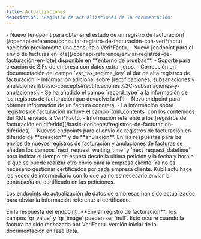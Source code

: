 ```yaml
---
title: Actualizaciones
description: 'Registro de actualizaciones de la documentación'
---
```


<Update label="2025-08-11" description="v1.1.0">
  - Nuevo [endpoint para obtener el estado de un registro de facturación](/openapi-reference/consultar-registro-de-facturación-con-veri*factu) haciendo previamente una consulta a Veri*Factu.
  - Nuevo [endpoint para el envío de facturas en lote](/openapi-reference/enviar-registros-de-facturación-en-lote) disponible en **entorno de pruebas**.
</Update>

<Update label="2025-07-22" description="v1.0.0">
  - Soporte para creación de SIFs de empresa con datos extranjeros.
</Update>

<Update label="2025-07-16" description="v1.0.0">
  - Corrección en documentación del campo `vat_tax_regime_key` al dar de alta registros de facturación.
</Update>

<Update label="2025-06-06" description="v0.2.3">
  - Información adicional sobre [rectificaciones, subsanaciones y anulaciones](/basic-concepts#rectificaciones%2C-subsanaciones-y-anulaciones).
</Update>

<Update label="2025-05-20" description="v0.2.2">
  - Se ha añadido el campo `record_type` a la información de los registros de facturación que devuelve la API.
</Update>

<Update label="2025-04-25" description="v0.2.1beta">
  - Nevo endpoint para obtener información de un factura concreta.
  - La información sobre registros de facturación incluye el campo `xml_contents` con los contenidos del XML enviado a Veri*Factu.
</Update>

<Update label="2025-04-08" description="v0.2.0beta">
  - Información referente a los [registros de facturación en diferido](/basic-concepts#registros-de-facturacion-diferidos).
  - Nuevos endpoints para el envío de registros de facturación en diferido de **creación** y de **anulación**.
</Update>

<Update label="2025-04-01" description="v0.1.1beta">
  En las respuestas para los envíos de nuevos registros de facturación y  anulaciones de facturas se añaden los campos `next_request_waiting_time` y `next_request_datetime` para indicar el tiempo de espera desde la última petición y la fecha y hora a la que se puede realizar otro envío para la empresa cliente.
</Update>

<Update label="2025-03-26" description="v0.1.0beta">
  Ya no es necesario gestionar certificados por cada empresa cliente. KubiFactu hace las veces de intermediario con lo que ya no es necesario enviar la contraseña de certificado en las peticiones.

  Los endpoints de actualización de datos de empresas han sido actualizados para obviar la información referente al certificado.
</Update>

<Update label="2025-03-25" description="v0.0.1beta">
  En la respuesta del endpoint _**Enviar registro de facturación**_ los campos `qr_value` y `qr_image` pueden ser `null`. Esto ocurre cuando la factura ha sido rechazada por VeriFactu.
</Update>

<Update label="2025-01-08" description="v0.0.1beta">
  Versión inicial de la documentación en fase Beta.
</Update>
